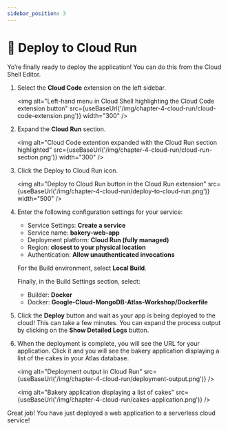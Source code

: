 ```yaml
---
sidebar_position: 3
---
```



# 🦸 Deploy to Cloud Run

Yo’re finally ready to deploy the application! You can do this from the Cloud Shell Editor.

1. Select the **Cloud Code** extension on the left sidebar.

    <img
        alt="Left-hand menu in Cloud Shell highlighting the Cloud Code extension button"
        src={useBaseUrl('/img/chapter-4-cloud-run/cloud-code-extension.png')}
        width="300"
    />

1. Expand the **Cloud Run** section.

    <img
        alt="Cloud Code extention expanded with the Cloud Run section highlighted"
        src={useBaseUrl('/img/chapter-4-cloud-run/cloud-run-section.png')}
        width="300"
    />

1. Click the Deploy to Cloud Run icon.

    <img
        alt="Deploy to Cloud Run button in the Cloud Run extension"
        src={useBaseUrl('/img/chapter-4-cloud-run/deploy-to-cloud-run.png')}
        width="500"
    />

1. Enter the following configuration settings for your service:

    - Service Settings: **Create a service**
    - Service name: **bakery-web-app**
    - Deployment platform: **Cloud Run (fully managed)**
    - Region: **closest to your physical location**
    - Authentication: **Allow unauthenticated invocations**

    For the Build environment, select **Local Build**.

    Finally, in the Build Settings section, select:

    - Builder: **Docker**
    - Docker: **Google-Cloud-MongoDB-Atlas-Workshop/Dockerfile**

1. Click the **Deploy** button and wait as your app is being deployed to the cloud! This can take a few minutes. You can expand the process output by clicking on the **Show Detailed Logs** button.

1. When the deployment is complete, you will see the URL for your application. Click it and you will see the bakery application displaying a list of the cakes in your Atlas database.

    <img
        alt="Deployment output in Cloud Run"
        src={useBaseUrl('/img/chapter-4-cloud-run/deployment-output.png')}
    />

    <img
        alt="Bakery application displaying a list of cakes"
        src={useBaseUrl('/img/chapter-4-cloud-run/cakes-application.png')}
    />

Great job! You have just deployed a web application to a serverless cloud service!
